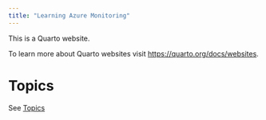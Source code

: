 ```yaml
---
title: "Learning Azure Monitoring"
---
```


This is a Quarto website.

To learn more about Quarto websites visit <https://quarto.org/docs/websites>.

# Topics

See [Topics](topics.html)
